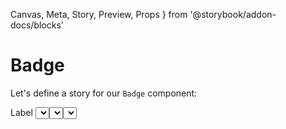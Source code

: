   Canvas,
  Meta,
  Story,
  Preview,
  Props
} from '@storybook/addon-docs/blocks'


<Meta title="MDX/Select" component={Select} />

# Badge

Let's define a story for our `Badge` component:

<Story name="default">
  <Flex css={{ alignItems: 'center', gap: '$3' }}>
    <Box as="label" htmlFor="vegetable">
      Label
    </Box>
    <Select
      id="vegetable"
      name="vegetable"
      label="Vegetable"
      options={[
        { label: 'Marrow', value: 'marrow' },
        { label: 'Potato', value: 'potato' },
        { label: 'Carrot', value: 'carrot' }
      ]}
    />
  </Flex>
</Story>

We can drop it in a `Canvas` to get a code snippet:

<Canvas>
  <Story name="negative">
    <Select
      name="test"
      label="Hello"
      options={[{ label: 'hello', value: 'sdgiub' }]}
    />
  </Story>
  <Story name="sdfd">
    <Select
      name="vegetable"
      label="Vegetable"
      options={[
        { label: 'Marrow', value: 'marrow' },
        { label: 'Potato', value: 'potato' },
        { label: 'Carrot', value: 'carrot' }
      ]}
      placeholder="Please select a vegetable"
    />
  </Story>
</Canvas>

<Props of={Select} />
